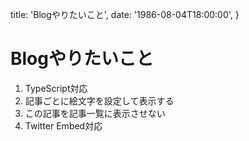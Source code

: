 
  title: 'Blogやりたいこと',
  date: '1986-08-04T18:00:00',
}

<!--more-->

# Blogやりたいこと

1. TypeScript対応
1. 記事ごとに絵文字を設定して表示する
1. この記事を記事一覧に表示させない
1. Twitter Embed対応
